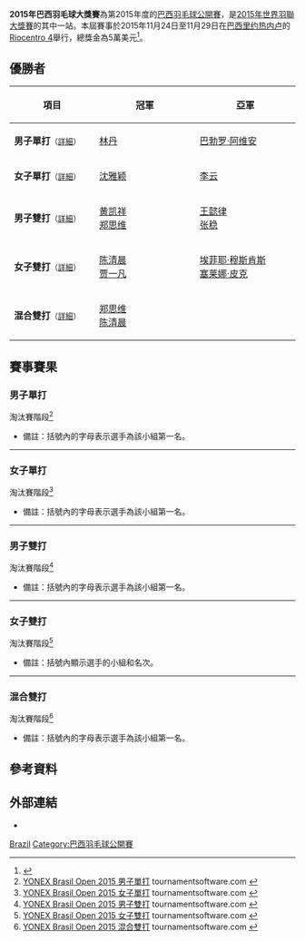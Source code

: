 {{noteTA|G1=Badminton}}
{{infobox badminton event
|name           = 2015年巴西羽毛球大獎賽
|image          = 
|size           = 
|caption        =
|dates          = 2015年11月24日－11月29日
|number_edition = 第2屆
|level          = 3B
|prize_money    = 50,000 美元
|location       = {{BRA}}[[聖保羅_(巴西)|聖保羅]]
|venue          = Riocentro 4
|previous       = 2014年巴西羽毛球大獎賽 
|next           = 2016年巴西羽毛球大獎賽
}}
'''2015年巴西羽毛球大獎賽'''為第2015年度的[[巴西羽毛球公開賽|巴西羽毛球公開賽]]，是[[2015年世界羽聯大獎賽|2015年世界羽聯大獎賽]]的其中一站。本屆賽事於2015年11月24日至11月29日在[[巴西|巴西]][[里约热内卢|里约热内卢]]的[[Riocentro_4|Riocentro 4]]舉行，總獎金為5萬美元<ref>{{cite web|title=INVITATION - Yonex Brasil Open 2015|url=http://www.bwfbadminton.org/file.aspx?id=662047&dl=1|publisher=Confederação Brasileira de Badminton}}{{Dead link|date=2018年10月 |bot=InternetArchiveBot |fix-attempted=yes }}{{en}}</ref>。

== 優勝者 ==
{| class=wikitable style="font-size:small"
!width="200"|項目
!width="250"|冠軍
!width="250"|亞軍
|-
|'''男子單打'''<small>（[[#男子單打|詳細]]）</small>
|{{flagicon|CHN}} [[林丹|林丹]]
|{{flagicon|ESP}} [[巴勃罗·阿维安|巴勃罗·阿维安]]
|-
|'''女子單打'''<small>（[[#女子單打|詳細]]）</small>
|{{flagicon|CHN}} [[沈雅颖|沈雅颖]]
|{{flagicon|CHN}} [[李云_(羽毛球运动员)|李云]]
|-
|'''男子雙打'''<small>（[[#男子雙打|詳細]]）</small>
|{{flagicon|CHN}} [[黄凯祥|黄凯祥]]<br/>{{flagicon|CHN}} [[郑思维|郑思维]]
|{{flagicon|CHN}} [[王懿律|王懿律]]<br/>{{flagicon|CHN}} [[张稳|张稳]]
|-
|'''女子雙打'''<small>（[[#女子雙打|詳細]]）</small>
|{{flagicon|CHN}} [[陈清晨|陈清晨]]<br/>{{flagicon|CHN}} [[贾一凡|贾一凡]]
|{{flagicon|NED}} [[埃菲耶·穆斯肯斯|埃菲耶·穆斯肯斯]]<br/>{{flagicon|NED}} [[塞莱娜·皮克|塞莱娜·皮克]]
|-
|'''混合雙打'''<small>（[[#混合雙打|詳細]]）</small>
|{{flagicon|CHN}} [[郑思维|郑思维]]<br/>{{flagicon|CHN}} [[陈清晨|陈清晨]]
|{{nowrap|{{flagicon|RUS}} [[叶夫根尼·德雷明|叶夫根尼·德雷明]]<br/>{{flagicon|RUS}} [[叶夫根尼亚·迪莫娃|叶夫根尼亚·迪莫娃]]}}
|}

== 賽事賽果 ==
=== 男子單打 ===
;淘汰賽階段<ref name="MS">[http://bwf.tournamentsoftware.com/sport/draw.aspx?id=46509959-0C51-4D97-8874-E86A12EEB2F5&draw=9 YONEX Brasil Open 2015 男子單打] {{Webarchive|url=https://archive.is/20151128030701/http://bwf.tournamentsoftware.com/sport/draw.aspx?id=46509959-0C51-4D97-8874-E86A12EEB2F5&draw=9 |date=2015-11-28 }} tournamentsoftware.com {{en}}</ref>
*備註：括號內的字母表示選手為該小組第一名。
{{16TeamBracket-Compact-Tennis3
| RD2=半準決賽
| RD3=準決賽
| RD4=決賽

| RD1-seed01=1,(A)
| RD1-team01='''{{flagicon|CHN}} [[林丹|林丹]]
| RD1-score01-1='''21
| RD1-score01-2='''21
| RD1-score01-3=
| RD1-seed02=
| RD1-team02={{flagicon|CZE}} [[米兰·卢迪克|米兰·卢迪克]]
| RD1-score02-1=12
| RD1-score02-2=13
| RD1-score02-3=

| RD1-seed03=(B)
| RD1-team03='''{{flagicon|CZE}} [[彼得·考卡尔|彼得·考卡尔]]
| RD1-score03-1='''21
| RD1-score03-2='''21
| RD1-score03-3=
| RD1-seed04=
| RD1-team04={{flagicon|SVK}} [[马捷·林尼坎|马捷·林尼坎]]
| RD1-score04-1=15
| RD1-score04-2=4
| RD1-score04-3=

| RD1-seed05=3,(C)
| RD1-team05={{flagicon|ISR}} [[米沙·西尔伯曼|米沙·西尔伯曼]]
| RD1-score05-1=8
| RD1-score05-2=16
| RD1-score05-3=
| RD1-seed06=
| RD1-team06='''{{nowrap|{{flagicon|LTU}} [[凯斯图蒂斯·纳维茨卡斯|凯斯图蒂斯·纳维茨卡斯]]}}
| RD1-score06-1='''21
| RD1-score06-2='''21
| RD1-score06-3=

| RD1-seed07=(D)
| RD1-team07='''{{flagicon|CHN}} [[朱思远|朱思远]]
| RD1-score07-1='''21
| RD1-score07-2='''21
| RD1-score07-3=
| RD1-seed08=
| RD1-team08={{flagicon|MEX}} [[约布·卡斯蒂略|约布·卡斯蒂略]]
| RD1-score08-1=9
| RD1-score08-2=9
| RD1-score08-3=

| RD1-seed09=
| RD1-team09={{nowrap|{{flagicon|BRA}} [[伊戈尔·科埃略·德奥利维拉|伊戈尔·科埃略·德奥利维拉]]}}
| RD1-score09-1='''21
| RD1-score09-2=16
| RD1-score09-3=9
| RD1-seed10=(E)
| RD1-team10='''{{flagicon|CHN}} [[郭凯_(羽毛球运动员)|郭凯]]
| RD1-score10-1=15
| RD1-score10-2='''21
| RD1-score10-3='''21

| RD1-seed11=4
| RD1-team11={{flagicon|AUT}} [[大卫·奥伯诺斯特勒|大卫·奥伯诺斯特勒]]
| RD1-score11-1=13
| RD1-score11-2=17
| RD1-score11-3=
| RD1-seed12=(F)
| RD1-team12='''{{flagicon|CUB}} [[奥斯莱尼·格雷罗|奥斯莱尼·格雷罗]]
| RD1-score12-1='''21
| RD1-score12-2='''21
| RD1-score12-3=

| RD1-seed13=
| RD1-team13={{flagicon|BRA}} [[亚历克斯·汤|亚历克斯·汤]]
| RD1-score13-1=17
| RD1-score13-2=11
| RD1-score13-3=
| RD1-seed14=(G)
| RD1-team14='''{{flagicon|UKR}} [[阿提姆·波奇塔列夫|阿提姆·波奇塔列夫]]
| RD1-score14-1='''21
| RD1-score14-2='''21
| RD1-score14-3=

| RD1-seed15=
| RD1-team15={{flagicon|VEN}} [[Jesus_Manuel_Sanchez_Lama|J M S Lama]]
| RD1-score15-1=10
| RD1-score15-2=8
| RD1-score15-3=
| RD1-seed16={{nowrap|2,(H)}}
| RD1-team16='''{{flagicon|ESP}} [[巴勃罗·阿维安|巴勃罗·阿维安]]
| RD1-score16-1='''21
| RD1-score16-2='''21
| RD1-score16-3=

| RD2-seed01=1,(A)
| RD2-team01='''{{flagicon|CHN}} [[林丹|林丹]]
| RD2-score01-1='''21
| RD2-score01-2=19
| RD2-score01-3='''21
| RD2-seed02=(B)
| RD2-team02={{flagicon|CZE}} [[彼得·考卡尔|彼得·考卡尔]]
| RD2-score02-1=12
| RD2-score02-2='''21
| RD2-score02-3=11

| RD2-seed03=
| RD2-team03={{nowrap|{{flagicon|LTU}} [[凯斯图蒂斯·纳维茨卡斯|凯斯图蒂斯·纳维茨卡斯]]}}
| RD2-score03-1=21
| RD2-score03-2=6
| RD2-score03-3=
| RD2-seed04=(D)
| RD2-team04='''{{flagicon|CHN}} [[朱思远|朱思远]]
| RD2-score04-1='''23
| RD2-score04-2='''21
| RD2-score04-3=

| RD2-seed05=(E)
| RD2-team05='''{{flagicon|CHN}} [[郭凯_(羽毛球运动员)|郭凯]]
| RD2-score05-1='''21
| RD2-score05-2='''21
| RD2-score05-3=
| RD2-seed06=(F)
| RD2-team06={{flagicon|CUB}} [[奥斯莱尼·格雷罗|奥斯莱尼·格雷罗]]
| RD2-score06-1=12
| RD2-score06-2=9
| RD2-score06-3=

| RD2-seed07=(G)
| RD2-team07={{flagicon|UKR}} [[阿提姆·波奇塔列夫|阿提姆·波奇塔列夫]]
| RD2-score07-1='''21
| RD2-score07-2=8
| RD2-score07-3=14
| RD2-seed08={{nowrap|2,(H)}}
| RD2-team08='''{{flagicon|ESP}} [[巴勃罗·阿维安|巴勃罗·阿维安]]
| RD2-score08-1=12
| RD2-score08-2='''21
| RD2-score08-3='''21

| RD3-seed01=1,(A)
| RD3-team01='''{{flagicon|CHN}} [[林丹|林丹]]
| RD3-score01-1=15
| RD3-score01-2='''21
| RD3-score01-3='''21
| RD3-seed02=(D)
| RD3-team02={{flagicon|CHN}} [[朱思远|朱思远]]
| RD3-score02-1='''21
| RD3-score02-2=12
| RD3-score02-3=15

| RD3-seed03=(E)
| RD3-team03={{flagicon|CHN}} [[郭凯_(羽毛球运动员)|郭凯]]
| RD3-score03-1=22
| RD3-score03-2=15
| RD3-score03-3=
| RD3-seed04={{nowrap|2,(H)}}
| RD3-team04='''{{nowrap|{{flagicon|ESP}} [[巴勃罗·阿维安|巴勃罗·阿维安]]}}
| RD3-score04-1='''24
| RD3-score04-2='''21
| RD3-score04-3=

| RD4-seed01=1,(A)
| RD4-team01='''{{flagicon|CHN}} [[林丹|林丹]]
| RD4-score01-1='''21
| RD4-score01-2='''21
| RD4-score01-3=
| RD4-seed02={{nowrap|2,(H)}}
| RD4-team02={{nowrap|{{flagicon|ESP}} [[巴勃罗·阿维安|巴勃罗·阿维安]]}}
| RD4-score02-1=13
| RD4-score02-2=17
| RD4-score02-3=
}}
----

=== 女子單打 ===
;淘汰賽階段<ref name="WS">[http://bwf.tournamentsoftware.com/sport/draw.aspx?id=46509959-0C51-4D97-8874-E86A12EEB2F5&draw=14 YONEX Brasil Open 2015 女子單打] tournamentsoftware.com {{en}}</ref>
*備註：括號內的字母表示選手為該小組第一名。
{{8TeamBracket-Tennis3
| team-width=200

| RD1-seed1=(A)
| RD1-team1='''{{flagicon|CHN}} [[李云_(羽毛球运动员)|李云]]
| RD1-score1-1=17
| RD1-score1-2='''21
| RD1-score1-3='''21
| RD1-seed2=1
| RD1-team2={{flagicon|USA}} [[荣博|荣博]]
| RD1-score2-1='''21
| RD1-score2-2=16
| RD1-score2-3=13

| RD1-seed3=(B)
| RD1-team3={{flagicon|AUT}} [[伊丽莎白·巴利杜芙|伊丽莎白·巴利杜芙]]
| RD1-score3-1=18
| RD1-score3-2=18
| RD1-score3-3=
| RD1-seed4= 
| RD1-team4='''{{nowrap|{{flagicon|LTU}} [[厄维尔·斯塔普赛蒂特|厄维尔·斯塔普赛蒂特]]}}
| RD1-score4-1='''21
| RD1-score4-2='''21
| RD1-score4-3=

| RD1-seed5=3
| RD1-team5={{flagicon|BRA}} [[洛海尼·维森特|洛海尼·维森特]]
| RD1-score5-1=18
| RD1-score5-2=10
| RD1-score5-3=
| RD1-seed6=(C)
| RD1-team6='''{{flagicon|CHN}} [[沈雅颖|沈雅颖]]
| RD1-score6-1='''21
| RD1-score6-2='''21
| RD1-score6-3=

| RD1-seed7= 
| RD1-team7={{flagicon|FRA}} [[萨申纳·维尼斯·瓦汉|萨申纳·维尼斯·瓦汉]]
| RD1-score7-1=15
| RD1-score7-2=11
| RD1-score7-3=
| RD1-seed8={{nowrap|2,(D)}}
| RD1-team8='''{{nowrap|{{flagicon|CZE}} [[克里斯蒂娜·加文霍尔特|克里斯蒂娜·加文霍尔特]]}}
| RD1-score8-1='''21
| RD1-score8-2='''21
| RD1-score8-3=

| RD2-seed1=(A)
| RD2-team1='''{{flagicon|CHN}} [[李云_(羽毛球运动员)|李云]]
| RD2-score1-1='''21
| RD2-score1-2='''21
| RD2-score1-3=
| RD2-seed2= 
| RD2-team2={{flagicon|LTU}} [[厄维尔·斯塔普赛蒂特|厄维尔·斯塔普赛蒂特]]
| RD2-score2-1=10
| RD2-score2-2=8
| RD2-score2-3=

| RD2-seed3=(C)
| RD2-team3='''{{flagicon|CHN}} [[沈雅颖|沈雅颖]]
| RD2-score3-1='''21
| RD2-score3-2='''21
| RD2-score3-3=
| RD2-seed4={{nowrap|2,(D)}}
| RD2-team4={{nowrap|{{flagicon|CZE}} [[克里斯蒂娜·加文霍尔特|克里斯蒂娜·加文霍尔特]]}}
| RD2-score4-1=7
| RD2-score4-2=15
| RD2-score4-3=

| RD3-seed1=(A)
| RD3-team1={{flagicon|CHN}} [[李云_(羽毛球运动员)|李云]]
| RD3-score1-1='''22
| RD3-score1-2=17
| RD3-score1-3=22
| RD3-seed2=(C)
| RD3-team2='''{{flagicon|CHN}} [[沈雅颖|沈雅颖]]
| RD3-score2-1=20
| RD3-score2-2='''21
| RD3-score2-3='''24
}}
----

=== 男子雙打 ===
;淘汰賽階段<ref name="MD">[http://bwf.tournamentsoftware.com/sport/draw.aspx?id=46509959-0C51-4D97-8874-E86A12EEB2F5&draw=19 YONEX Brasil Open 2015 男子雙打] {{Webarchive|url=https://archive.is/20151128030659/http://bwf.tournamentsoftware.com/sport/draw.aspx?id=46509959-0C51-4D97-8874-E86A12EEB2F5&draw=19 |date=2015-11-28 }} tournamentsoftware.com {{en}}</ref>
*備註：括號內的字母表示選手為該小組第一名。
{{8TeamBracket-Tennis3
| team-width=200
| RD1-seed1=1,(A)
| RD1-team1='''{{flagicon|IND}} [[马奴·阿特里|马奴·阿特里]]<br/> {{flagicon|IND}} [[苏密特·雷迪|苏密特·雷迪]]
| RD1-score1-1='''21
| RD1-score1-2='''21
| RD1-score1-3=
| RD1-seed2= 
| RD1-team2={{flagicon|USA}} [[马修·福格提|马修·福格提]]<br/> {{flagicon|USA}} [[比约恩·赛根|比约恩·赛根]]
| RD1-score2-1=14
| RD1-score2-2=9
| RD1-score2-3=

| RD1-seed3=(B)
| RD1-team3='''{{flagicon|CHN}} [[黄凯祥|黄凯祥]]<br/> {{flagicon|CHN}} [[郑思维|郑思维]]
| RD1-score3-1='''29
| RD1-score3-2='''21
| RD1-score3-3=
| RD1-seed4= 
| RD1-team4={{flagicon|ENG}} [[彼得·布里格斯|彼得·布里格斯]]<br/> {{flagicon|ENG}} [[汤姆·沃尔芬登|汤姆·沃尔芬登]]
| RD1-score4-1=27
| RD1-score4-2=8
| RD1-score4-3=

| RD1-seed5= 
| RD1-team5='''{{nowrap|{{flagicon|GER}} [[麦克·福克斯|麦克·福克斯]]<br/> {{flagicon|GER}} [[约翰尼斯·斯科特勒|约翰尼斯·斯科特勒]]}}
| RD1-score5-1='''21
| RD1-score5-2=20
| RD1-score5-3='''21
| RD1-seed6=(C)
| RD1-team6={{flagicon|CAN}} [[廖顯邦|廖顯邦]]<br/> {{flagicon|CAN}} [[吳楷義|吳楷義]]
| RD1-score6-1=14
| RD1-score6-2='''22
| RD1-score6-3=18

| RD1-seed7= 
| RD1-team7={{flagicon|MEX}} [[约布·卡斯蒂略|约布·卡斯蒂略]]<br/> {{flagicon|MEX}} [[利诺·穆尼奥斯|利诺·穆尼奥斯]]
| RD1-score7-1=11
| RD1-score7-2=12
| RD1-score7-3=
| RD1-seed8={{nowrap|2,(D)}}
| RD1-team8='''{{flagicon|CHN}} [[王懿律|王懿律]]<br/> {{flagicon|CHN}} [[张稳|张稳]]
| RD1-score8-1='''21
| RD1-score8-2='''21
| RD1-score8-3=

| RD2-seed1=1,(A)
| RD2-team1={{flagicon|IND}} [[马奴·阿特里|马奴·阿特里]]<br/> {{flagicon|IND}} [[苏密特·雷迪|苏密特·雷迪]]
| RD2-score1-1=17
| RD2-score1-2=14
| RD2-score1-3=
| RD2-seed2=(B)
| RD2-team2='''{{flagicon|CHN}} [[黄凯祥|黄凯祥]]<br/> {{flagicon|CHN}} [[郑思维|郑思维]]
| RD2-score2-1='''21
| RD2-score2-2='''21
| RD2-score2-3=

| RD2-seed3= 
| RD2-team3={{nowrap|{{flagicon|GER}} [[麦克·福克斯|麦克·福克斯]]<br/> {{flagicon|GER}} [[约翰尼斯·斯科特勒|约翰尼斯·斯科特勒]]}}
| RD2-score3-1='''21
| RD2-score3-2=16
| RD2-score3-3=16
| RD2-seed4={{nowrap|2,(D)}}
| RD2-team4='''{{flagicon|CHN}} [[王懿律|王懿律]]<br/> {{flagicon|CHN}} [[张稳|张稳]]
| RD2-score4-1=19
| RD2-score4-2='''21
| RD2-score4-3='''21

| RD3-seed1=(B)
| RD3-team1='''{{flagicon|CHN}} [[黄凯祥|黄凯祥]]<br/> {{flagicon|CHN}} [[郑思维|郑思维]]
| RD3-score1-1=22
| RD3-score1-2='''21
| RD3-score1-3='''21
| RD3-seed2={{nowrap|2,(D)}}
| RD3-team2={{flagicon|CHN}} [[王懿律|王懿律]]<br/> {{flagicon|CHN}} [[张稳|张稳]]
| RD3-score2-1='''24
| RD3-score2-2=10
| RD3-score2-3=14
}}
----

=== 女子雙打 ===
;淘汰賽階段<ref name="WD">[http://bwf.tournamentsoftware.com/sport/draw.aspx?id=46509959-0C51-4D97-8874-E86A12EEB2F5&draw=22 YONEX Brasil Open 2015 女子雙打] {{Webarchive|url=https://archive.is/20151128030700/http://bwf.tournamentsoftware.com/sport/draw.aspx?id=46509959-0C51-4D97-8874-E86A12EEB2F5&draw=22 |date=2015-11-28 }} tournamentsoftware.com {{en}}</ref>
*備註：括號內顯示選手的小組和名次。
{{4TeamBracket-Tennis3-v2
| team-width=200
| RD1-seed1=1,(A1)
| RD1-team1='''{{flagicon|NED}} [[埃菲耶·穆斯肯斯|埃菲耶·穆斯肯斯]]<br/> {{flagicon|NED}} [[塞莱娜·皮克|塞莱娜·皮克]]
| RD1-score1-1='''21
| RD1-score1-2='''21
| RD1-score1-3=
| RD1-seed2=(A2)
| RD1-team2={{flagicon|USA}} [[李意恒|李意恒]]<br/> {{flagicon|USA}} [[宝拉·琳·奥巴娜娜|宝拉·琳·奥巴娜娜]]
| RD1-score2-1=9
| RD1-score2-2=15
| RD1-score2-3=

| RD1-seed3={{nowrap|2,(B2)}}
| RD1-team3={{nowrap|{{flagicon|GER}} [[乔安娜·格里斯威斯基|乔安娜·格里斯威斯基]]<br/> {{flagicon|GER}} [[卡拉·尼尔特|卡拉·尼尔特]]}}
| RD1-score3-1=15
| RD1-score3-2=16
| RD1-score3-3=
| RD1-seed4=(B1)
| RD1-team4='''{{flagicon|CHN}} [[陈清晨|陈清晨]]<br/> {{flagicon|CHN}} [[贾一凡|贾一凡]]
| RD1-score4-1='''21
| RD1-score4-2='''21
| RD1-score4-3=

| RD2-seed1={{nowrap|1,(A1)}}
| RD2-team1={{nowrap|{{flagicon|NED}} [[埃菲耶·穆斯肯斯|埃菲耶·穆斯肯斯]]<br/> {{flagicon|NED}} [[塞莱娜·皮克|塞莱娜·皮克]]}}
| RD2-score1-1=17
| RD2-score1-2=14
| RD2-score1-3=
| RD2-seed2=(B1)
| RD2-team2='''{{flagicon|CHN}} [[陈清晨|陈清晨]]<br/> {{flagicon|CHN}} [[贾一凡|贾一凡]]
| RD2-score2-1='''21
| RD2-score2-2='''21
| RD2-score2-3=
}}
----

=== 混合雙打 ===
;淘汰賽階段<ref name="XD">[http://bwf.tournamentsoftware.com/sport/draw.aspx?id=46509959-0C51-4D97-8874-E86A12EEB2F5&draw=27 YONEX Brasil Open 2015 混合雙打] {{Webarchive|url=https://archive.is/20151128030659/http://bwf.tournamentsoftware.com/sport/draw.aspx?id=46509959-0C51-4D97-8874-E86A12EEB2F5&draw=27 |date=2015-11-28 }} tournamentsoftware.com {{en}}</ref>
*備註：括號內的字母表示選手為該小組第一名。
{{8TeamBracket-Tennis3
| team-width=200
| RD1-seed1=(A)
| RD1-team1='''{{flagicon|CHN}} [[张稳|张稳]]<br/> {{flagicon|CHN}} [[贾一凡|贾一凡]]
| RD1-score1-1='''21
| RD1-score1-2=13
| RD1-score1-3='''21
| RD1-seed2=3
| RD1-team2={{nowrap|{{flagicon|SIN}} [[丹尼·巴瓦·克里斯南塔|丹尼·巴瓦·克里斯南塔]]<br/> {{flagicon|SIN}} [[梁语嫣|梁语嫣]]}}
| RD1-score2-1=15
| RD1-score2-2='''21
| RD1-score2-3=10

| RD1-seed3=(B)
| RD1-team3='''{{flagicon|RUS}} [[叶夫根尼·德雷明|叶夫根尼·德雷明]]<br/> {{flagicon|RUS}} [[叶夫根尼亚·迪莫娃|叶夫根尼亚·迪莫娃]]
| RD1-score3-1='''21
| RD1-score3-2='''21
| RD1-score3-3=
| RD1-seed4= 
| RD1-team4={{flagicon|AUS}} [[罗宾·米德尔顿|罗宾·米德尔顿]]<br/> {{flagicon|AUS}} [[周玉蓮|周玉蓮]]
| RD1-score4-1=10
| RD1-score4-2=18
| RD1-score4-3=

| RD1-seed5= 
| RD1-team5={{flagicon|RUS}} [[维塔利·杜尔金|维塔利·杜尔金]]<br/> {{flagicon|RUS}} [[尼娜·维斯洛娃|尼娜·维斯洛娃]]
| RD1-score5-1=11
| RD1-score5-2=8
| RD1-score5-3=
| RD1-seed6=(C)
| RD1-team6='''{{flagicon|CHN}} [[郑思维|郑思维]]<br/> {{flagicon|CHN}} [[陈清晨|陈清晨]]
| RD1-score6-1='''21
| RD1-score6-2='''21
| RD1-score6-3=

| RD1-seed7=1
| RD1-team7={{flagicon|GER}} [[麦克·福克斯|麦克·福克斯]]<br/> {{flagicon|GER}} [[比尔吉德·迈克斯|比尔吉德·迈克斯]]
| RD1-score7-1=12
| RD1-score7-2='''21
| RD1-score7-3=17
| RD1-seed8={{nowrap|2,(D)}}
| RD1-team8='''{{flagicon|NED}} [[雅高·阿伦斯|雅高·阿伦斯]]<br/> {{flagicon|NED}} [[塞莱娜·皮克|塞莱娜·皮克]]
| RD1-score8-1='''21
| RD1-score8-2=17
| RD1-score8-3='''21

| RD2-seed1=(A)
| RD2-team1={{flagicon|CHN}} [[张稳|张稳]]<br/> {{flagicon|CHN}} [[贾一凡|贾一凡]]
| RD2-score1-1=17
| RD2-score1-2=18
| RD2-score1-3=
| RD2-seed2=(B)
| RD2-team2='''{{nowrap|{{flagicon|RUS}} [[叶夫根尼·德雷明|叶夫根尼·德雷明]]<br/> {{flagicon|RUS}} [[叶夫根尼亚·迪莫娃|叶夫根尼亚·迪莫娃]]}}
| RD2-score2-1='''21
| RD2-score2-2='''21
| RD2-score2-3=

| RD2-seed3=(C)
| RD2-team3='''{{flagicon|CHN}} [[郑思维|郑思维]]<br/> {{flagicon|CHN}} [[陈清晨|陈清晨]]
| RD2-score3-1=19
| RD2-score3-2='''21
| RD2-score3-3='''21
| RD2-seed4={{nowrap|2,(D)}}
| RD2-team4={{flagicon|NED}} [[雅高·阿伦斯|雅高·阿伦斯]]<br/> {{flagicon|NED}} [[塞莱娜·皮克|塞莱娜·皮克]]
| RD2-score4-1='''21
| RD2-score4-2=19
| RD2-score4-3=13

| RD3-seed1=(B)
| RD3-team1={{nowrap|{{flagicon|RUS}} [[叶夫根尼·德雷明|叶夫根尼·德雷明]]<br/> {{flagicon|RUS}} [[叶夫根尼亚·迪莫娃|叶夫根尼亚·迪莫娃]]}}
| RD3-score1-1=12
| RD3-score1-2=10
| RD3-score1-3=
| RD3-seed2=(C)
| RD3-team2='''{{flagicon|CHN}} [[郑思维|郑思维]]<br/> {{flagicon|CHN}} [[陈清晨|陈清晨]]
| RD3-score2-1='''21
| RD3-score2-2='''21
| RD3-score2-3=
}}

== 參考資料 ==
{{Reflist}}

== 外部連結 ==
*{{official|www.badminton.org.br}}

{{2015年世界羽聯大獎賽}}

[[Category:2015年世界羽聯大獎賽|Brazil]]
[[Category:巴西羽毛球公開賽|Category:巴西羽毛球公開賽]]